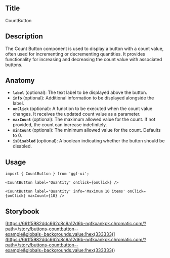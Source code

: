 ## Title

CountButton

## Description

The Count Button component is used to display a button with a count value, often used for incrementing or decrementing quantities. It provides functionality for increasing and decreasing the count value with associated buttons.

## Anatomy

- **`label`** (optional): The text label to be displayed above the button.
- **`info`** (optional): Additional information to be displayed alongside the label.
- **`onClick`** (optional): A function to be executed when the count value changes. It receives the updated count value as a parameter.
- **`maxCount`** (optional): The maximum allowed value for the count. If not provided, the count can increase indefinitely.
- **`minCount`** (optional): The minimum allowed value for the count. Defaults to 0.
- **`isDisabled`** (optional): A boolean indicating whether the button should be disabled.

## Usage

```tsx
import { CountButton } from 'ggf-ui';
```

```tsx
<CountButton label='Quantity' onClick={onClick} />
```

```tsx
<CountButton label='Quantity' info='Maximum 10 items' onClick={onClick} maxCount={10} />
```

## Storybook

[https://661f5982ddc662c8c9a12d6b-nqfkxankpk.chromatic.com/?path=/story/buttons-countbutton--example&globals=backgrounds.value:!hex(333333)](<https://661f5982ddc662c8c9a12d6b-nqfkxankpk.chromatic.com/?path=/story/buttons-countbutton--example&globals=backgrounds.value:!hex(333333)>)
